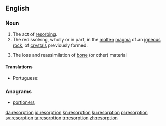 {{also|Resorption}}
==English==

===Noun===
{{en-noun|~}}

# The act of [[resorb]]ing.
# The redissolving, wholly or in part, in the [[molten]] [[magma]] of an [[igneous]] [[rock]], of [[crystal]]s previously formed.
# {{context|medicine|lang=en}} The loss and reassimilation of [[bone]] (or other) material

====Translations====
{{trans-top|the loss and reassimilation of bone material}}
* Portuguese: {{t|pt|ressorção|f}}
{{trans-mid}}
{{trans-bottom}}

===Anagrams===
* [[portioners#English|portioners]]

[[da:resorption]]
[[id:resorption]]
[[kn:resorption]]
[[ku:resorption]]
[[pl:resorption]]
[[sv:resorption]]
[[ta:resorption]]
[[tr:resorption]]
[[zh:resorption]]